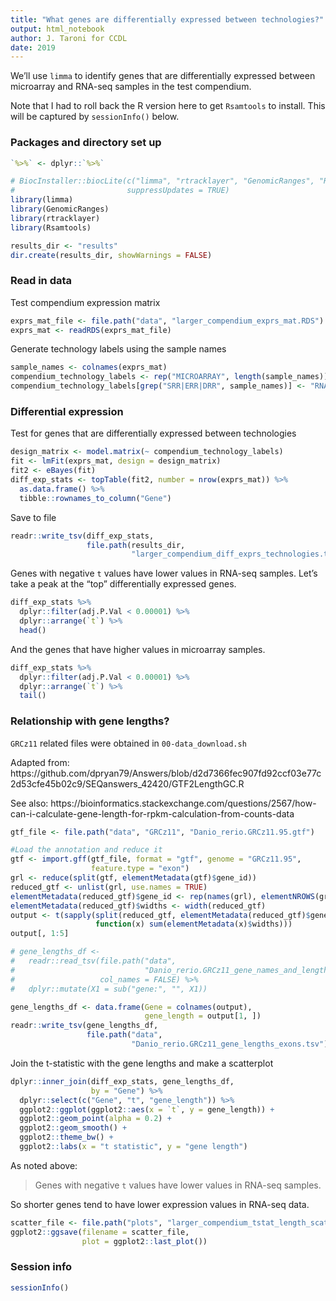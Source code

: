 ```yaml
---
title: "What genes are differentially expressed between technologies?"
output: html_notebook
author: J. Taroni for CCDL
date: 2019
---
```


We'll use `limma` to identify genes that are differentially expressed between
microarray and RNA-seq samples in the test compendium.

Note that I had to roll back the R version here to get `Rsamtools` to install.
This will be captured by `sessionInfo()` below.

### Packages and directory set up

```r
`%>%` <- dplyr::`%>%`
```

```r
# BiocInstaller::biocLite(c("limma", "rtracklayer", "GenomicRanges", "Rsamtools"),
#                         suppressUpdates = TRUE)
library(limma)
library(GenomicRanges)
library(rtracklayer)
library(Rsamtools)
```

```r
results_dir <- "results"
dir.create(results_dir, showWarnings = FALSE)
```

### Read in data

Test compendium expression matrix

```r
exprs_mat_file <- file.path("data", "larger_compendium_exprs_mat.RDS")
exprs_mat <- readRDS(exprs_mat_file)
```

Generate technology labels using the sample names

```r
sample_names <- colnames(exprs_mat)
compendium_technology_labels <- rep("MICROARRAY", length(sample_names))
compendium_technology_labels[grep("SRR|ERR|DRR", sample_names)] <- "RNASEQ"
```

### Differential expression

Test for genes that are differentially expressed between technologies

```r
design_matrix <- model.matrix(~ compendium_technology_labels)
fit <- lmFit(exprs_mat, design = design_matrix)
fit2 <- eBayes(fit)
diff_exp_stats <- topTable(fit2, number = nrow(exprs_mat)) %>%
  as.data.frame() %>%
  tibble::rownames_to_column("Gene")
```

Save to file

```r
readr::write_tsv(diff_exp_stats, 
                 file.path(results_dir, 
                           "larger_compendium_diff_exprs_technologies.tsv"))
```

Genes with negative `t` values have lower values in RNA-seq samples.
Let's take a peak at the "top" differentially expressed genes.

```r
diff_exp_stats %>%
  dplyr::filter(adj.P.Val < 0.00001) %>%
  dplyr::arrange(`t`) %>%
  head()
```

And the genes that have higher values in microarray samples.

```r
diff_exp_stats %>%
  dplyr::filter(adj.P.Val < 0.00001) %>%
  dplyr::arrange(`t`) %>%
  tail()
```

### Relationship with gene lengths?

`GRCz11` related files were obtained in `00-data_download.sh`

Adapted from:
https://github.com/dpryan79/Answers/blob/d2d7366fec907fd92ccf03e77c2d53cfe45b02c9/SEQanswers_42420/GTF2LengthGC.R

See also: https://bioinformatics.stackexchange.com/questions/2567/how-can-i-calculate-gene-length-for-rpkm-calculation-from-counts-data

```r
gtf_file <- file.path("data", "GRCz11", "Danio_rerio.GRCz11.95.gtf")

#Load the annotation and reduce it
gtf <- import.gff(gtf_file, format = "gtf", genome = "GRCz11.95", 
                  feature.type = "exon")
grl <- reduce(split(gtf, elementMetadata(gtf)$gene_id))
reduced_gtf <- unlist(grl, use.names = TRUE)
elementMetadata(reduced_gtf)$gene_id <- rep(names(grl), elementNROWS(grl))
elementMetadata(reduced_gtf)$widths <- width(reduced_gtf)
output <- t(sapply(split(reduced_gtf, elementMetadata(reduced_gtf)$gene_id), 
                   function(x) sum(elementMetadata(x)$widths)))
output[, 1:5]
```


```r
# gene_lengths_df <-
#   readr::read_tsv(file.path("data", 
#                             "Danio_rerio.GRCz11_gene_names_and_lengths.tsv"),
#                   col_names = FALSE) %>%
#   dplyr::mutate(X1 = sub("gene:", "", X1))
```

```r
gene_lengths_df <- data.frame(Gene = colnames(output),
                              gene_length = output[1, ])
readr::write_tsv(gene_lengths_df, 
                 file.path("data", 
                           "Danio_rerio.GRCz11_gene_lengths_exons.tsv"))
```

Join the t-statistic with the gene lengths and make a scatterplot

```r
dplyr::inner_join(diff_exp_stats, gene_lengths_df, 
                  by = "Gene") %>%
  dplyr::select(c("Gene", "t", "gene_length")) %>%
  ggplot2::ggplot(ggplot2::aes(x = `t`, y = gene_length)) +
  ggplot2::geom_point(alpha = 0.2) +
  ggplot2::geom_smooth() +
  ggplot2::theme_bw() +
  ggplot2::labs(x = "t statistic", y = "gene length")
```

As noted above:

> Genes with negative `t` values have lower values in RNA-seq samples.

So shorter genes tend to have lower expression values in RNA-seq data.

```r
scatter_file <- file.path("plots", "larger_compendium_tstat_length_scatter.png")
ggplot2::ggsave(filename = scatter_file,
                plot = ggplot2::last_plot())
```

### Session info

```r
sessionInfo()
```


